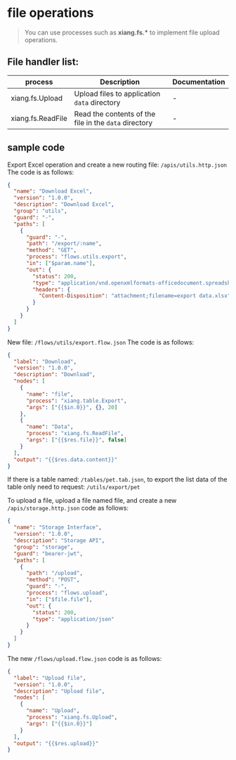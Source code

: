 # file operations

<blockquote>
  <p>
    You can use processes such as <strong>xiang.fs.*</strong> to implement file
    upload operations.
  </p>
</blockquote>

## File handler list:

| process           | Description                                           | Documentation |
| ----------------- | ----------------------------------------------------- | ------------- |
| xiang.fs.Upload   | Upload files to application `data` directory          | -             |
| xiang.fs.ReadFile | Read the contents of the file in the `data` directory | -             |

## sample code

Export Excel operation and create a new routing file: `/apis/utils.http.json` The code is as follows:

```json
{
  "name": "Download Excel",
  "version": "1.0.0",
  "description": "Download Excel",
  "group": "utils",
  "guard": "-",
  "paths": [
    {
      "guard": "-",
      "path": "/export/:name",
      "method": "GET",
      "process": "flows.utils.export",
      "in": ["$param.name"],
      "out": {
        "status": 200,
        "type": "application/vnd.openxmlformats-officedocument.spreadsheetml.sheet",
        "headers": {
          "Content-Disposition": "attachment;filename=export data.xlsx"
        }
      }
    }
  ]
}
```

New file: `/flows/utils/export.flow.json` The code is as follows:

```json
{
  "label": "Download",
  "version": "1.0.0",
  "description": "Download",
  "nodes": [
    {
      "name": "file",
      "process": "xiang.table.Export",
      "args": ["{{$in.0}}", {}, 20]
    },
    {
      "name": "Data",
      "process": "xiang.fs.ReadFile",
      "args": ["{{$res.file}}", false]
    }
  ],
  "output": "{{$res.data.content}}"
}
```

If there is a table named: `/tables/pet.tab.json`, to export the list data of the table only need to request: `/utils/export/pet`

To upload a file, upload a file named file, and create a new `/apis/storage.http.json` code as follows:

```json
{
  "name": "Storage Interface",
  "version": "1.0.0",
  "description": "Storage API",
  "group": "storage",
  "guard": "bearer-jwt",
  "paths": [
    {
      "path": "/upload",
      "method": "POST",
      "guard": "-",
      "process": "flows.upload",
      "in": ["$file.file"],
      "out": {
        "status": 200,
        "type": "application/json"
      }
    }
  ]
}
```

The new `/flows/upload.flow.json` code is as follows:

```json
{
  "label": "Upload file",
  "version": "1.0.0",
  "description": "Upload file",
  "nodes": [
    {
      "name": "Upload",
      "process": "xiang.fs.Upload",
      "args": ["{{$in.0}}"]
    }
  ],
  "output": "{{$res.upload}}"
}
```

<Div style={{ display: "flex", justifyContent: "space-between" }}>
  <Link
    type="prev"
    title="Network Requests"
    link="Manual/Process/Network Requests"
  ></Link>
  <Link
    type="next"
    title="Session Handling"
    link="Manual/Process/Session Handling"
  ></Link>
</Div>
